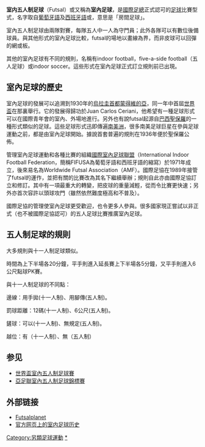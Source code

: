 {{expand|time=2018-07-01T05:58:05+00:00}}
{{他用|5人制（盲人）足球}}
{{noteTA
|T=zh-cn:室内五人制足球;zh-tw:室內五人制足球;zh-hk:五人足球
|1=zh-cn:室内五人制足球;zh-tw:室內五人制足球;zh-hk:五人足球
}}
{{Infobox sport
| name       = 室内五人制足球
| image      = Futebol Salao Pan2007.jpg
| imagesize  = 250px
| union      = [[FIFA|FIFA]] and [[世界室內五人制足球協會|AMF]]
| first      = 1930年
| contact    = 有
| team       = 每邊五人
| category   = 室內
| equipment  = Futsal ball
| venue      = Futsal pitch
| olympic    = No
| paralympic = No
}}

'''室内五人制足球'''（Futsal）或又稱為'''室內足球'''，是[[國際足總|國際足總]]正式認可的[[足球|足球]]比賽型式，名字取自[[葡萄牙語|葡萄牙語]]''{{lang|pt|futebol de salão}}''及[[西班牙語|西班牙語]]''{{lang|es|fútbol sala}}''或''{{lang|es|fútbol de salón}}''，意思是「房間足球」。

室內五人制足球由兩隊對賽，每隊五人中一人為守門員；此外各隊可以有數位後備球員。與其他形式的室內足球比較，futsal的場地以畫線為界，而非皮球可以回彈的網或板。

其他的室內足球有不同的規則，名稱有indoor football，five-a-side football（五人足球）或indoor soccer。這些形式在室內足球正式訂立規則前已出現。

== 室內足球的歷史 ==
室內足球的發展可以追溯到1930年的[[烏拉圭|烏拉圭]][[首都|首都]][[蒙得維的亞|蒙得維的亞]]，同一年中首屆[[世界盃足球賽|世界盃]]在那裏舉行。它的發展得歸功於Juan Carlos Ceriani，他希望有一種足球形式可以在國際青年會的室內、外場地進行。另外也有說futsal起源自[[巴西|巴西]][[聖保羅|聖保羅]]的一種形式類似的足球。這些足球形式迅即傳遍[[南美洲|南美洲]]，很多南美足球巨星在參與足球運動之前，都是由室內足球開始。據說首套普遍的規則在1936年便於聖保羅公佈。

管理室內足球運動和各種比賽的組織[[國際室內足球聯盟|國際室內足球聯盟]]（International Indoor Football Federation，簡稱FIFUSA為葡萄牙語和西班牙語的縮寫）於1971年成立，後來易名為Worldwide Futsal Association（AMF）。國際足協在1989年接管了futsal的運作，並把有關的比賽改為其名下繼續舉辦；規則自此亦由國際足協訂立和修訂。其中有一項最重大的轉變，把皮球的重量減輕，從而令比賽更快速；另外亦首次容許以頭球攻門（雖然依然難度極高和不普及）。

國際足協的管理使室內足球更受歡迎，也令更多人參與。很多國家現正嘗試以非正式（也不被國際足協認可）的五人足球比賽推廣室內足球。
== 五人制足球的規則 ==
大多規則與十一人制足球類似。

時間為上下半場各20分鐘，平手則進入延長賽上下半場各5分鐘，又平手則進入6公尺點球PK賽。

與十一人制足球的不同點：

邊線：用手拋(十一人制)、用腳傳(五人制)。

罰球距離：12碼(十一人制)、6公尺(五人制)。

鏟球：可以(十一人制)、無規定(五人制)。

越位：有（十一人制）、無（五人制）

== 参见 ==
* [[世界盃室內五人制足球賽|世界盃室內五人制足球賽]]
* [[亞足聯室內五人制足球錦標賽|亞足聯室內五人制足球錦標賽]]

== 外部链接 ==
*[http://www.futsalplanet.com Futsalplanet]{{Wayback|url=http://www.futsalplanet.com/ |date=20201005161934 }}
*[http://www.uefa.com/Competitions/FUTSAL/CompetitionInfo/index,newsId=4320.html 官方网页上的室内足球历史]{{Wayback|url=http://www.uefa.com/Competitions/FUTSAL/CompetitionInfo/index,newsId=4320.html |date=20050527022059 }}

{{fb start}}
{{國際室內足球}}
{{fb end}}

{{Authority control}}
[[Category:另類足球運動|Category:另類足球運動]]
[[Category:室內五人制足球|*]]